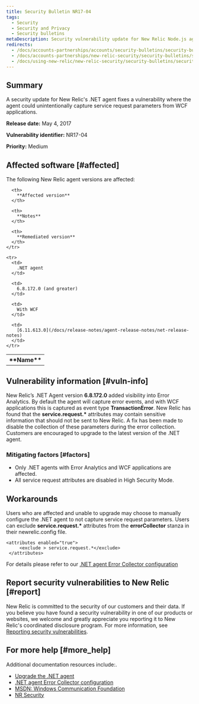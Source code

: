 ```yaml
---
title: Security Bulletin NR17-04
tags:
  - Security
  - Security and Privacy
  - Security bulletins
metaDescription: Security vulnerability update for New Relic Node.js agent.
redirects:
  - /docs/accounts-partnerships/accounts/security-bulletins/security-bulletin-nr17-04
  - /docs/accounts-partnerships/new-relic-security/security-bulletins/security-bulletin-nr17-04
  - /docs/using-new-relic/new-relic-security/security-bulletins/security-bulletin-nr17-04
---
```


## Summary

A security update for New Relic's .NET agent fixes a vulnerability where the agent could unintentionally capture service request parameters from WCF applications.

**Release date:** May 4, 2017

**Vulnerability identifier:** NR17-04

**Priority:** Medium

## Affected software [#affected]

The following New Relic agent versions are affected:

<table>
  <tbody>
    <tr>
      <th>
        **Name**
      </th>

      <th>
        **Affected version**
      </th>

      <th>
        **Notes**
      </th>

      <th>
        **Remediated version**
      </th>
    </tr>

    <tr>
      <td>
        .NET agent
      </td>

      <td>
        6.8.172.0 (and greater)
      </td>

      <td>
        With WCF
      </td>

      <td>
        [6.11.613.0](/docs/release-notes/agent-release-notes/net-release-notes)
      </td>
    </tr>
  </tbody>
</table>

## Vulnerability information [#vuln-info]

New Relic’s .NET Agent version **6.8.172.0** added visibility into Error Analytics. By default the agent will capture error events, and with WCF applications this is captured as event type **TransactionError**. New Relic has found that the **service.request.\*** attributes may contain sensitive information that should not be sent to New Relic. A fix has been made to disable the collection of these parameters during the error collection. Customers are encouraged to upgrade to the latest version of the .NET agent.

### Mitigating factors [#factors]

* Only .NET agents with Error Analytics and WCF applications are affected.
* All service request attributes are disabled in High Security Mode.

## Workarounds

Users who are affected and unable to upgrade may choose to manually configure the .NET agent to not capture service request parameters. Users can exclude **service.request.\*** attributes from the **errorCollector** stanza in their newrelic.config file.

```
<attributes enabled="true">
     <exclude > service.request.*</exclude>
 </attributes>
```

For details please refer to our [.NET agent Error Collector configuration](/docs/agents/net-agent/installation-configuration/net-agent-configuration#error_collector)

## Report security vulnerabilities to New Relic [#report]

New Relic is committed to the security of our customers and their data. If you believe you have found a security vulnerability in one of our products or websites, we welcome and greatly appreciate you reporting it to New Relic's coordinated disclosure program. For more information, see [Reporting security vulnerabilities](/docs/security/new-relic-security/data-privacy/reporting-security-vulnerabilities).

## For more help [#more_help]

Additional documentation resources include:.

* [Upgrade the .NET agent](/docs/agents/net-agent/installation-configuration/upgrade-net-agent)
* [.NET agent Error Collector configuration](/docs/agents/net-agent/installation-configuration/net-agent-configuration#error_collector)
* [MSDN: Windows Communication Foundation](https://msdn.microsoft.com/en-us/library/dd456779(v=vs.110).aspx)
* [NR Security](https://newrelic.com/why-new-relic/security "Link opens in a new window.")

